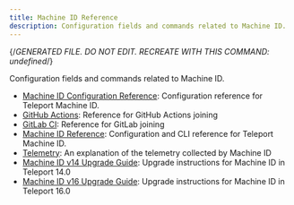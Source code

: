 ```yaml
---
title: Machine ID Reference
description: Configuration fields and commands related to Machine ID.
---
```


{/*GENERATED FILE. DO NOT EDIT. RECREATE WITH THIS COMMAND:
undefined*/}

Configuration fields and commands related to Machine ID.

- [Machine ID Configuration Reference](/configuration.mdx): Configuration reference for Teleport Machine ID.
- [GitHub Actions](/github-actions.mdx): Reference for GitHub Actions joining
- [GitLab CI](/gitlab.mdx): Reference for GitLab joining
- [Machine ID Reference](/overview.mdx): Configuration and CLI reference for Teleport Machine ID.
- [Telemetry](/telemetry.mdx): An explanation of the telemetry collected by Machine ID
- [Machine ID v14 Upgrade Guide](/v14-upgrade-guide.mdx): Upgrade instructions for Machine ID in Teleport 14.0
- [Machine ID v16 Upgrade Guide](/v16-upgrade-guide.mdx): Upgrade instructions for Machine ID in Teleport 16.0
